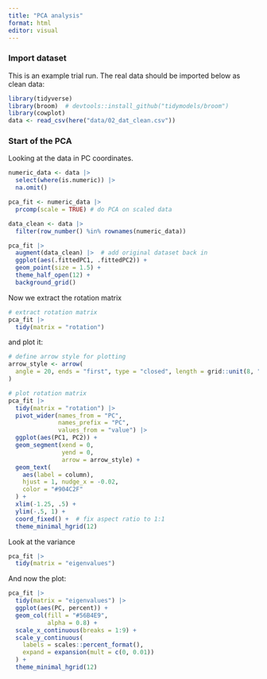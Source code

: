 ```yaml
---
title: "PCA analysis"
format: html
editor: visual
---
```


### Import dataset

This is an example trial run. The real data should be imported below as clean data:

```r
library(tidyverse)
library(broom)  # devtools::install_github("tidymodels/broom")
library(cowplot)
data <- read_csv(here("data/02_dat_clean.csv"))
```

### Start of the PCA

Looking at the data in PC coordinates.

```r
numeric_data <- data |> 
  select(where(is.numeric)) |> 
  na.omit()

pca_fit <- numeric_data |>  
  prcomp(scale = TRUE) # do PCA on scaled data

data_clean <- data |> 
  filter(row_number() %in% rownames(numeric_data))

pca_fit |> 
  augment(data_clean) |>  # add original dataset back in
  ggplot(aes(.fittedPC1, .fittedPC2)) + 
  geom_point(size = 1.5) +
  theme_half_open(12) +
  background_grid()
```

Now we extract the rotation matrix

```r
# extract rotation matrix
pca_fit |> 
  tidy(matrix = "rotation")
```

and plot it:

```r
# define arrow style for plotting
arrow_style <- arrow(
  angle = 20, ends = "first", type = "closed", length = grid::unit(8, "pt")
)

# plot rotation matrix
pca_fit |> 
  tidy(matrix = "rotation") |> 
  pivot_wider(names_from = "PC",
              names_prefix = "PC",
              values_from = "value") |> 
  ggplot(aes(PC1, PC2)) +
  geom_segment(xend = 0,
               yend = 0,
               arrow = arrow_style) +
  geom_text(
    aes(label = column),
    hjust = 1, nudge_x = -0.02, 
    color = "#904C2F"
  ) +
  xlim(-1.25, .5) +
  ylim(-.5, 1) +
  coord_fixed() +  # fix aspect ratio to 1:1
  theme_minimal_hgrid(12)
```

Look at the variance

```r
pca_fit |> 
  tidy(matrix = "eigenvalues")
```

And now the plot:

```r
pca_fit |> 
  tidy(matrix = "eigenvalues") |> 
  ggplot(aes(PC, percent)) +
  geom_col(fill = "#56B4E9",
           alpha = 0.8) +
  scale_x_continuous(breaks = 1:9) +
  scale_y_continuous(
    labels = scales::percent_format(),
    expand = expansion(mult = c(0, 0.01))
  ) +
  theme_minimal_hgrid(12)
```
